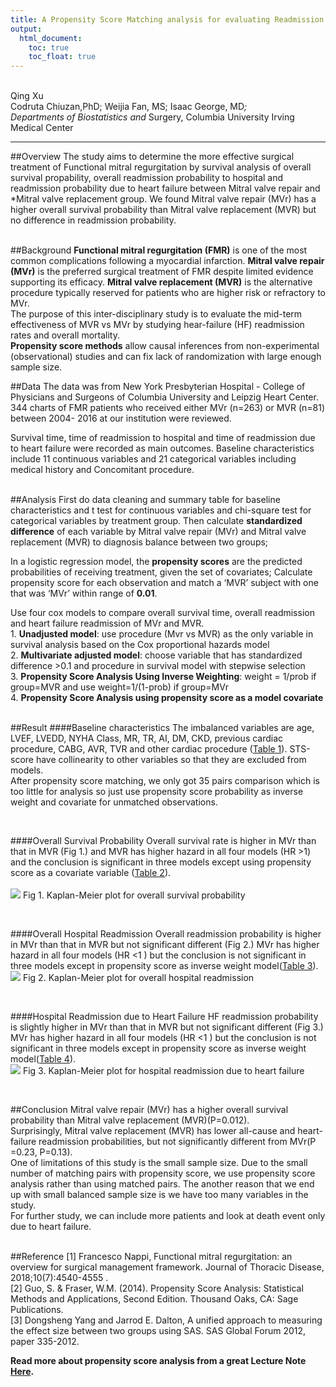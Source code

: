 ---
title: A Propensity Score Matching analysis for evaluating Readmission after Mitral Valve Surgery for Functional Mitral Regurgitation
output:
  html_document:
    toc: true
    toc_float: true
---
<br>
Qing Xu  
Codruta Chiuzan,PhD; Weijia Fan, MS; Isaac George, MD*;   
Departments of Biostatistics and *Surgery, Columbia University Irving Medical Center

***
##Overview
The study aims to determine the more effective surgical treatment of Functional mitral regurgitation by survival analysis of overall survival propability, overall readmission probability to hospital and readmission probability due to heart failure between Mitral valve repair and *Mitral valve replacement group. We found Mitral valve repair (MVr) has a higher overall survival probability than Mitral valve replacement (MVR) but no difference in readmission probability.  
<br>

##Background
**Functional mitral regurgitation (FMR)** is one of the most common complications following a myocardial infarction. **Mitral valve repair (MVr)** is the preferred surgical treatment of FMR despite limited evidence supporting its efficacy. **Mitral valve replacement (MVR)** is the alternative procedure typically reserved for patients who are higher risk or refractory to MVr.   
The purpose of this inter-disciplinary study is to evaluate the mid-term effectiveness of MVR vs MVr by studying hear-failure (HF) readmission rates and overall mortality.   
**Propensity score methods** allow causal inferences from non-experimental (observational) studies and can fix lack of randomization with large enough sample size. 
<br>

##Data
The data was from New York Presbyterian Hospital - College of Physicians and Surgeons of Columbia University and Leipzig Heart Center. 344 charts of FMR patients who received either MVr (n=263) or MVR (n=81) between 2004- 2016 at our institution were reviewed.  

Survival time, time of readmission to hospital and time of readmission due to heart failure were recorded as main outcomes. Baseline characteristics include 11 continuous variables and 21 categorical variables including medical history and Concomitant procedure.  
<br>

##Analysis
First do data cleaning and summary table for baseline characteristics and t test for continuous variables and chi-square test for categorical variables by treatment group. Then calculate **standardized difference** of each variable by Mitral valve repair (MVr) and Mitral valve replacement (MVR) to diagnosis balance between two groups;  

In a logistic regression model, the **propensity scores** are the predicted probabilities of receiving treatment, given the set of covariates; Calculate propensity score for each observation and match a 'MVR' subject with one that was 'MVr' within range of **0.01**.   

Use four cox models to compare overall survival time, overall readmission and heart failure readmission of MVr and MVR.    
1. **Unadjusted model**: use procedure (Mvr vs MVR) as the only variable in survival analysis based on the Cox proportional hazards model  
2. **Multivariate adjusted model**: choose variable that has standardized difference >0.1 and procedure in survival model with stepwise selection  
3. **Propensity Score Analysis Using Inverse Weighting**: weight = 1/prob if group=MVR and use weight=1/(1-prob) if group=MVr  
4. **Propensity Score Analysis using propensity score as a model covariate**  
<br>

##Result
####Baseline characteristics
The imbalanced variables are age, LVEF, LVEDD, NYHA Class, MR, TR, AI, DM, CKD, previous cardiac procedure, CABG, AVR, TVR and other cardiac procedure ([Table 1](./link_file/mvs_tables.pdf)). STS-score have collinearity to other variables so that they are excluded from models.   
After propensity score matching, we only got 35 pairs comparison which is too little for analysis so just use propensity score probability as inverse weight and covariate for unmatched observations. 

<br>

####Overall Survival Probability
Overall survival rate is higher in MVr than that in MVR (Fig 1.) and MVR has higher hazard in all four models (HR >1) and the conclusion is significant in three models except using propensity score as a covariate variable ([Table 2](./link_file/mvs_tables.pdf)).  
<br>
<img src="mvs_osp.jpg"/>
Fig 1. Kaplan-Meier plot for overall survival probability

<br>

####Overall Hospital Readmission
Overall readmission probability is higher in MVr than that in MVR but not significant different (Fig 2.) MVr has higher hazard in all four models (HR <1 ) but the conclusion is not significant in three models except in propensity score as inverse weight model([Table 3](./link_file/mvs_tables.pdf)). 
<br>
<img src="mvs_or.jpg"/>
Fig 2. Kaplan-Meier plot for overall hospital readmission

<br>

####Hospital Readmission due to Heart Failure
HF readmission probability is slightly higher in MVr than that in MVR but not significant different (Fig 3.) MVr has higher hazard in all four models (HR <1 ) but the conclusion is not significant in three models except in propensity score as inverse weight model([Table 4](./link_file/mvs_tables.pdf)). 
<br>
<img src="mvs_hf.jpg"/>
Fig 3. Kaplan-Meier plot for hospital readmission due to heart failure

<br>

##Conclusion
Mitral valve repair (MVr) has a higher overall survival probability than Mitral valve replacement (MVR)(P=0.012).  
Surprisingly, Mitral valve replacement (MVR) has lower all-cause and heart-failure readmission probabilities, but not significantly different from MVr(P =0.23, P=0.13).  
One of limitations of this study is the small sample size. Due to the small number of matching pairs with propensity score, we use propensity score analysis rather than using matched pairs. The another reason that we end up with small balanced sample size is we have too many variables in the study.  
For further study, we can include more patients and look at death event only due to heart failure.  
<br>

##Reference
[1] Francesco Nappi, Functional mitral regurgitation: an overview for surgical management framework. Journal of Thoracic Disease, 2018;10(7):4540-4555 .  
[2] Guo, S. & Fraser, W.M. (2014). Propensity Score Analysis: Statistical Methods and Applications, Second Edition. Thousand Oaks, CA: Sage Publications.  
[3] Dongsheng Yang and Jarrod E. Dalton, A unified approach to measuring the effect size between two groups using SAS. SAS Global Forum 2012, paper 335-2012.  

**Read more about propensity score analysis from a great Lecture Note [Here](./link_file/PSM_Chiuzan_Mar2018.pdf).**
